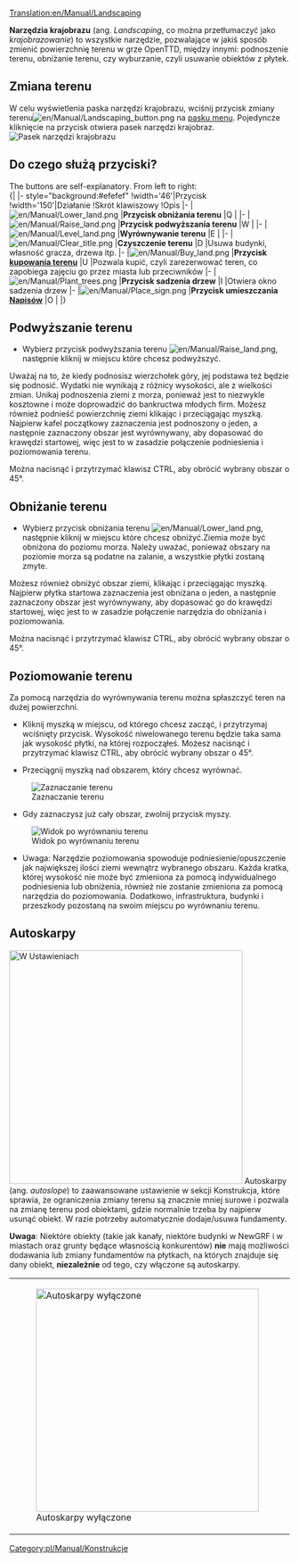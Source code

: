 [[Translation:en/Manual/Landscaping]]
{{pl/Manual/Tutorial/Tutorial}}

'''Narzędzia krajobrazu''' (ang. ''Landscaping'', co można przetłumaczyć jako ''krajobrazowanie'') to wszystkie narzędzie, pozwalające w jakiś sposób zmienić powierzchnię terenu w grze OpenTTD, między innymi: podnoszenie terenu, obniżanie terenu, czy wyburzanie, czyli usuwanie obiektów z płytek.

==Zmiana terenu==
W celu wyświetlenia paska narzędzi krajobrazu, wciśnij przycisk zmiany terenu[[File:en/Manual/Landscaping button.png]] na [[pl/Manual/Interfejs gry#pasek-menu|pasku menu]]. Pojedyncze kliknięcie na przycisk otwiera pasek narzędzi krajobraz.
[[File:pl/Manual/Narzkrajobrazu.png|none|frame|Pasek narzędzi krajobrazu]]

==Do czego służą przyciski?==
The buttons are self-explanatory. From left to right:<br>
{| {{en/Wikitable}}
|- style="background:#efefef"
!width='46'|Przycisk
!width='150'|Działanie
!Skrót klawiszowy
!Opis
|-
|[[File:en/Manual/Lower land.png]]
|'''Przycisk obniżania terenu'''
|Q
|
|-
|[[File:en/Manual/Raise land.png]]
|'''Przycisk podwyższania terenu'''
|W
|
|-
|[[File:en/Manual/Level land.png]]
|'''Wyrównywanie terenu'''
|E
|
|-
|[[File:en/Manual/Clear title.png]]
|'''Czyszczenie terenu'''
|D
|Usuwa budynki, własność gracza, drzewa itp.
|-
|[[File:en/Manual/Buy land.png]]
|'''Przycisk [[pl/Teren|kupowania terenu]]'''
|U
|Pozwala kupić, czyli zarezerwować teren, co zapobiega zajęciu go przez miasta lub przeciwników
|-
|[[File:en/Manual/Plant trees.png]]
|'''Przycisk sadzenia drzew'''
|I
|Otwiera okno sadzenia drzew
|-
|[[File:en/Manual/Place sign.png]]
|'''Przycisk umieszczania [[pl/Manual/Napis|Napisów]]'''
|O
|
|}

==Podwyższanie terenu==
* Wybierz przycisk podwyższania terenu [[File:en/Manual/Raise land.png]], następnie kliknij w miejscu które chcesz podwyższyć.
Uważaj na to, że kiedy podnosisz wierzchołek góry, jej podstawa też będzie się podnosić.  Wydatki nie wynikają z różnicy wysokości, ale z wielkości zmian. Unikaj podnoszenia ziemi z morza, ponieważ jest to niezwykle kosztowne i może doprowadzić do bankructwa młodych firm.
Możesz również podnieść powierzchnię ziemi klikając i przeciągając myszką. Najpierw kafel początkowy zaznaczenia jest podnoszony o jeden, a następnie zaznaczony obszar jest wyrównywany, aby dopasować do krawędzi startowej, więc jest to w zasadzie połączenie podniesienia i poziomowania terenu.

Można nacisnąć i przytrzymać klawisz CTRL, aby obrócić wybrany obszar o 45°.

==Obniżanie terenu==
* Wybierz przycisk obniżania terenu [[File:en/Manual/Lower land.png]], następnie kliknij w miejscu które chcesz obniżyć.Ziemia może być obniżona do poziomu morza. Należy uważać, ponieważ obszary na poziomie morza są podatne na zalanie, a wszystkie płytki zostaną zmyte.
Możesz również obniżyć obszar ziemi, klikając i przeciągając myszką. Najpierw płytka startowa zaznaczenia jest obniżana o jeden, a następnie zaznaczony obszar jest wyrównywany, aby dopasować go do krawędzi startowej, więc jest to w zasadzie połączenie narzędzia do obniżania i poziomowania.

Można nacisnąć i przytrzymać klawisz CTRL, aby obrócić wybrany obszar o 45°.

==Poziomowanie terenu==
Za pomocą narzędzia do wyrównywania terenu można spłaszczyć teren na dużej powierzchni.

*Kliknij myszką w miejscu, od którego chcesz zacząć, i przytrzymaj wciśnięty przycisk. Wysokość niwelowanego terenu będzie taka sama jak wysokość płytki, na której rozpocząłeś. Możesz nacisnąć i przytrzymać klawisz CTRL, aby obrócić wybrany obszar o 45°. 

*Przeciągnij myszką nad obszarem, który chcesz wyrównać.
[[File:en/Manual/Level land before.png|center|frame|Zaznaczanie terenu]]

*Gdy zaznaczysz już cały obszar, zwolnij przycisk myszy.
[[File:en/Manual/Level land after.png|center|frame|Widok po wyrównaniu terenu]]

*Uwaga: Narzędzie poziomowania spowoduje podniesienie/opuszczenie jak największej ilości ziemi wewnątrz wybranego obszaru. Każda kratka, której wysokość nie może być zmieniona za pomocą indywidualnego podniesienia lub obniżenia, również nie zostanie zmieniona za pomocą narzędzia do poziomowania. Dodatkowo, infrastruktura, budynki i przeszkody pozostaną na swoim miejscu po wyrównaniu terenu.

==Autoskarpy==
[[File:pl/Manual/Autoskarpy.png|419px|thumb|right|W [[pl/Archive/Manual/Settings/Ustawienia|Ustawieniach]]]]
Autoskarpy (ang. ''autoslope'') to zaawansowane ustawienie w sekcji Konstrukcja, które sprawia, że ograniczenia zmiany terenu są znacznie mniej surowe i pozwala na zmianę terenu pod obiektami, gdzie normalnie trzeba by najpierw usunąć obiekt. W razie potrzeby automatycznie dodaje/usuwa fundamenty.

'''Uwaga''': Niektóre obiekty (takie jak kanały, niektóre budynki w NewGRF i w miastach oraz grunty będące własnością konkurentów) '''nie''' mają możliwości dodawania lub zmiany fundamentów na płytkach, na których znajduje się dany obiekt, '''niezależnie''' od tego, czy włączone są autoskarpy.
{|
|[[File:en/Manual/Terraformoff.png|none|thumb|400px|Autoskarpy wyłączone]]
|[[File:en/Manual/Terraformon.png|none|thumb|400px|Autoskarpy włączone]]
|}

{{en/Feature|0.6}}
[[Category:pl/Manual/Konstrukcje]]